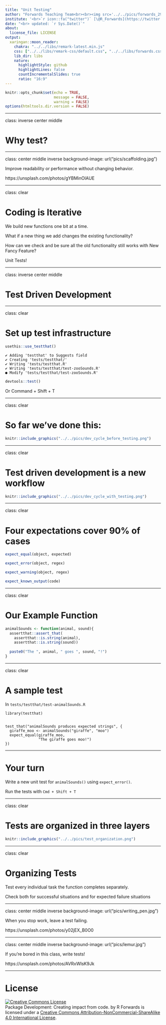 ```yaml
---
title: "Unit Testing"
author: "Forwards Teaching Team<br><br><img src='../../pics/forwards_296x296.png' alt='Forwards logo' width='100'>"
institute: '<br>`r icon::fa("twitter")` [\@R_Forwards](https://twitter.com/R_Forwards)<br>https://forwards.github.io/'
date: "<br> updated: `r Sys.Date()`"
about:
  license_file: LICENSE
output:
  xaringan::moon_reader:
    chakra: "../../libs/remark-latest.min.js"
    css: ["../../libs/remark-css/default.css", "../../libs/forwards.css", "../../libs/forwards-fonts.css"]
    lib_dir: libs
    nature:
      highlightStyle: github
      highlightLines: false
      countIncrementalSlides: true
      ratio: "16:9"
---
```


```r
knitr::opts_chunk$set(echo = TRUE, 
                      message = FALSE,	
                      warning = FALSE)
options(htmltools.dir.version = FALSE)
```

---

class: inverse center middle

# Why test?

---

class: center middle inverse
background-image: url("pics/scaffolding.jpg")

Improve readability or performance without changing behavior.

https://unsplash.com/photos/gYBMinOlAUE


---

class: clear

# Coding is Iterative


We build new functions one bit at a time.

What if a new thing we add changes the existing functionality?

How can we check and be sure all the old functionality still works with New Fancy Feature?

Unit Tests!

---

class: inverse center middle

# Test Driven Development

---

class: clear

# Set up test infrastructure


```r
usethis::use_testthat()
```
```
✔ Adding 'testthat' to Suggests field
✔ Creating 'tests/testthat/'
✔ Writing 'tests/testthat.R'
✔ Writing 'tests/testthat/test-zooSounds.R'
● Modify 'tests/testthat/test-zooSounds.R'
```

```r
devtools::test()
```
Or Command + Shift + T 

---

class: clear

# So far we've done this:

```r
knitr::include_graphics("../../pics/dev_cycle_before_testing.png")
```

---

class: clear

# Test driven development is a new workflow

```r
knitr::include_graphics("../../pics/dev_cycle_with_testing.png")
```

---

class: clear

# Four expectations cover 90% of cases

```r
expect_equal(object, expected)

expect_error(object, regex)

expect_warning(object, regex)

expect_known_output(code)
```

---

class: clear

# Our Example Function

```r
animalSounds <- function(animal, sound){
  assertthat::assert_that(
    assertthat::is.string(animal),
    assertthat::is.string(sound))
  
  paste0("The ", animal, " goes ", sound, "!")
}
```

---

class: clear

# A sample test

In `tests/testthat/test-animalSounds.R`

```
library(testthat)


test_that("animalSounds produces expected strings", {
  giraffe_moo <- animalSounds("giraffe", "moo")
  expect_equal(giraffe_moo, 
               "The giraffe goes moo!")
})
```

---

# Your turn

Write a new unit test for `animalSounds()` using `expect_error()`. 

Run the tests with `Cmd + Shift + T`

---

class: clear

# Tests are organized in three layers

```r
knitr::include_graphics("../../pics/test_organization.png")
```


---

class: clear

# Organizing Tests

Test every individual task the function completes separately.

Check both for successful situations and for expected failure situations

---

class: center middle inverse
background-image: url("pics/writing_pen.jpg")

When you stop work, leave a test failing.


https://unsplash.com/photos/y02jEX_B0O0

---

class: center middle inverse
background-image: url("pics/lemur.jpg")

If you’re bored in this class, write tests!

https://unsplash.com/photos/AVRxWIsK9Jk

---
# License

<a rel="license" href="http://creativecommons.org/licenses/by-nc-sa/4.0/"><img alt="Creative Commons License" style="border-width:0" src="https://i.creativecommons.org/l/by-nc-sa/4.0/88x31.png" /></a><br /><span xmlns:dct="http://purl.org/dc/terms/" property="dct:title">Package Development: Creating impact from code.</span> by <span xmlns:cc="http://creativecommons.org/ns#" property="cc:attributionName">R Forwards</span> is licensed under a <a rel="license" href="http://creativecommons.org/licenses/by-nc-sa/4.0/">Creative Commons Attribution-NonCommercial-ShareAlike 4.0 International License</a>.
